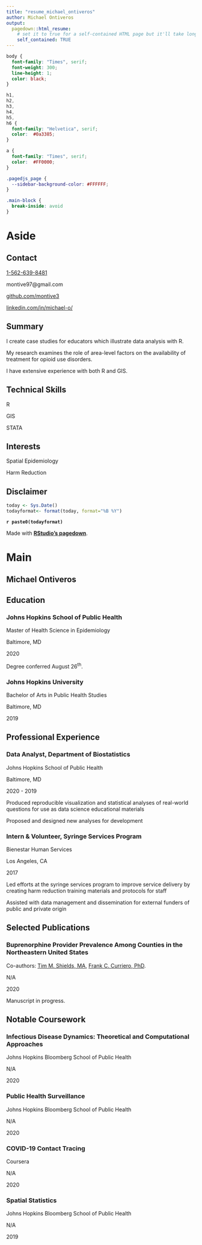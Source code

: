 ```yaml
---
title: "resume_michael_ontiveros"
author: Michael Ontiveros
output:
  pagedown::html_resume:
    # set it to true for a self-contained HTML page but it'll take longer to render
    self_contained: TRUE
---
```


```css
body {
  font-family: "Times", serif;
  font-weight: 300;
  line-height: 1;
  color: black;
}

h1,
h2,
h3,
h4,
h5,
h6 {
  font-family: "Helvetica", serif;
  color:  #0a3385;
}

a {
  font-family: "Times", serif;
  color:  #FF0000;
}

.pagedjs_page {
  --sidebar-background-color: #FFFFFF;
}

.main-block {
  break-inside: avoid
}
```

Aside
================================================================================

Contact
--------------------------------------------------------------------------------

<i class="fa fa-phone"></i> <a href="tel:1-999-999-9999">1-562-639-8481</a>

<i class="fa fa-envelope"></i> montive97@gmail.com

<i class="fa fa-github"></i> [github.com/montive3](http://github.com/montive3)

<i class="fa fa-linkedin"></i> [linkedin.com/in/michael-o/](https://www.linkedin.com/in/michael-o/)

Summary
--------------------------------------------------------------------------------

I create case studies for educators which illustrate data analysis with R.

My research examines the role of area-level factors on the availability of treatment for opioid use disorders.

I have extensive experience with both R and GIS.

Technical Skills
--------------------------------------------------------------------------------

<i class="fa fa-bar-chart"></i> R

<i class="fa fa-globe"></i> GIS

<i class="fa fa-bar-chart"></i> STATA

Interests
--------------------------------------------------------------------------------

<i class="fa fa-globe"></i> Spatial Epidemiology

<i class="fa fa-medkit"></i> Harm Reduction

Disclaimer {#disclaimer}
--------------------------------------------------------------------------------

```r
today <- Sys.Date()
todayformat<- format(today, format="%B %Y")
```

**`r paste0(todayformat)`**

Made with [**RStudio's pagedown**](https://github.com/rstudio/pagedown).

Main
================================================================================

Michael Ontiveros {#title}
--------------------------------------------------------------------------------

Education {data-icon=graduation-cap data-concise=true}
--------------------------------------------------------------------------------

### Johns Hopkins School of Public Health

Master of Health Science in Epidemiology

Baltimore, MD

2020

Degree conferred August 26^th^.

### Johns Hopkins University

Bachelor of Arts in Public Health Studies

Baltimore, MD

2019

Professional Experience {data-icon=user-tie data-concise=true}
--------------------------------------------------------------------------------

### Data Analyst, Department of Biostatistics

Johns Hopkins School of Public Health

Baltimore, MD

2020 - 2019

Produced reproducible visualization and statistical analyses of real-world questions for use as data science educational materials

Proposed and designed new analyses for development

### Intern & Volunteer, Syringe Services Program

Bienestar Human Services

Los Angeles, CA

2017

Led efforts at the syringe services program to improve service delivery by creating harm reduction training materials and protocols for staff

Assisted with data management and dissemination for external funders of public and private origin

Selected Publications {data-icon=book data-concise=true}
--------------------------------------------------------------------------------

### Buprenorphine Provider Prevalence Among Counties in the Northeastern United States

Co-authors: <a href="https://www.jhsph.edu/faculty/directory/profile/2399/timothy-m-shields" target="Tim M. Shields, MA">Tim M. Shields, MA</a>, <a href="https://www.jhsph.edu/faculty/directory/profile/164/frank-c-curriero" target="Frank C. Curriero, PhD">Frank C. Curriero, PhD</a>.

N/A

2020

Manuscript in progress. 

Notable Coursework {data-icon=pencil-alt data-concise=true}
--------------------------------------------------------------------------------

### Infectious Disease Dynamics: Theoretical and Computational Approaches

Johns Hopkins Bloomberg School of Public Health

N/A

2020

### Public Health Surveillance

Johns Hopkins Bloomberg School of Public Health

N/A

2020

### COVID-19 Contact Tracing

Coursera

N/A

2020

### Spatial Statistics

Johns Hopkins Bloomberg School of Public Health

N/A

2019